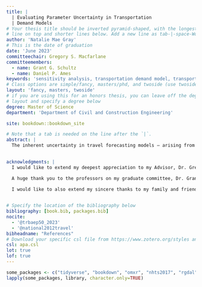 ```yaml
---
title: |
  | Evaluating Parameter Uncertainty in Transportation 
  | Demand Models
# Your thesis title should be inverted pyramid-shaped, with the longest
# line on top and shorter lines below. Add a new line as tab-|-space-Words
author: 'Natalie Mae Gray'
# This is the date of graduation
date: 'June 2023'
committeechair: Gregory S. Macfarlane
committeemembers: 
  - name: Grant G. Schultz
  - name: Daniel P. Ames
keywords: 'sensitivity analysis, transportation demand model, transportation planning, latin hypercube sampling, monte carlo simulation'
# Class options are simple/fancy, masters/phd, and twoside (use twoside for printed thesis only)
layout: 'fancy, masters, twoside' 
# if you are using this for an honors thesis, you can leave off the degree in 
# layout and specify a degree below
degree: Master of Science
department: 'Department of Civil and Construction Engineering'

site: bookdown::bookdown_site

# Note that a tab is needed on the line after the `|`.
abstract: |
  The inherent uncertainty in travel forecasting models — arising from errors in input data, parameter   estimation, or model formulation — is receiving increasing attention from the scholarly and practicing community. In this research, we investigate the variance in forecasted traffic volumes resulting from varying the mode and destination choice parameters in an advanced trip-based travel demand model. Using Latin hypercube sampling to construct several hundred combinations of parameters across the plausible parameter space, we introduce substantial changes to mode and destination choice logsums and probabilities. However, the aggregate effects of of these changes on forecasted traffic volumes is small, with a variance of approximately 1 percent on high-volume facilities. Thus, parameter uncertainty does not appear to be a significant factor in forecasting traffic volumes using transportation demand models.

  
acknowledgments: |
  I would like to extend my deepest appreciation to my Advisor, Dr. Gregory S. Macfarlane, whose guidance and support has been invaluable throughout this research. This project would not have been possibe without him. He inspired the research topic, funded the work, and encouraged me throughout the entire process. Dr. Macfarlane has been a key component to my academic success, and I am grateful for all that he has done to support my education and my personal life.

  A huge thank you to the professors on my graduate committee, Dr. Grant G. Schultz and Dr. Daniel P. Ames for their efforts in this project as well. I would also like to express my thanks to each of the other professors I have had the privilege to learn from throughout my schooling.

  I would like to also extend my sincere thanks to my family and friends who have supported me throughout my schooling. I could not have accomplished any of this without the support of my mom Stacy Gray, my husband Chase Gibbons, my siblings, my grandparents, my in-laws and the Pettys. I would also like to thank my friends and peers, Max Barnes, Sophie Tolman, Calvin Sandberg, Kayla Keiser, and Emma Stucki for their invaluable friendship, for their support, for their calming conversations, and for helping me to succeed in my goals and life endeavors thus far.

  
# Specify the location of the bibliography below
bibliography: [book.bib, packages.bib]
nocite:
  - '@trbaep50_2023'
  - '@national2012travel'
bibheadname: "References"
# Download your specific csl file from https://www.zotero.org/styles and refer to it in the line below.
csl: apa.csl
lot: true
lof: true
---
```


```r
some_packages <- c("tidyverse", "bookdown", "omxr", "nhts2017", "rgdal", "sf", "ggthemes", "lhs", "foreign", "imputeTS", "targets", "readxl", "knitr", "gridExtra", "ggspatial")
lapply(some_packages, library, character.only=TRUE)
```
